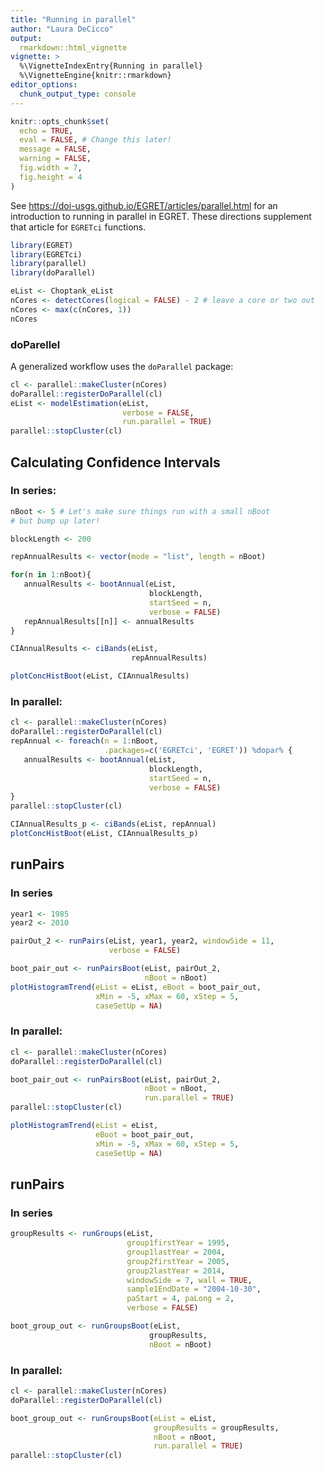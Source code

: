 ```yaml
---
title: "Running in parallel"
author: "Laura DeCicco"
output: 
  rmarkdown::html_vignette
vignette: >
  %\VignetteIndexEntry{Running in parallel}
  %\VignetteEngine{knitr::rmarkdown}
editor_options: 
  chunk_output_type: console
---
```


```r
knitr::opts_chunk$set(
  echo = TRUE,
  eval = FALSE, # Change this later!
  message = FALSE,
  warning = FALSE,
  fig.width = 7, 
  fig.height = 4
) 

```

See <https://doi-usgs.github.io/EGRET/articles/parallel.html> for an introduction to running in parallel in EGRET. These directions supplement that article for `EGRETci` functions.


```r
library(EGRET)
library(EGRETci)
library(parallel)
library(doParallel)

eList <- Choptank_eList
nCores <- detectCores(logical = FALSE) - 2 # leave a core or two out
nCores <- max(c(nCores, 1))
nCores
```

### doParellel

A generalized workflow uses the `doParallel` package:

```r
cl <- parallel::makeCluster(nCores)
doParallel::registerDoParallel(cl)
eList <- modelEstimation(eList, 
                         verbose = FALSE,
                         run.parallel = TRUE)
parallel::stopCluster(cl) 

```

## Calculating Confidence Intervals


### In series:

```r
nBoot <- 5 # Let's make sure things run with a small nBoot
# but bump up later!

blockLength <- 200

repAnnualResults <- vector(mode = "list", length = nBoot)

for(n in 1:nBoot){
   annualResults <- bootAnnual(eList, 
                               blockLength, 
                               startSeed = n, 
                               verbose = FALSE)
   repAnnualResults[[n]] <- annualResults
}

CIAnnualResults <- ciBands(eList, 
                           repAnnualResults)

plotConcHistBoot(eList, CIAnnualResults)

```

### In parallel:

```r
cl <- parallel::makeCluster(nCores)
doParallel::registerDoParallel(cl)
repAnnual <- foreach(n = 1:nBoot,
                     .packages=c('EGRETci', 'EGRET')) %dopar% {
   annualResults <- bootAnnual(eList, 
                               blockLength,
                               startSeed = n, 
                               verbose = FALSE)  
}
parallel::stopCluster(cl)   

CIAnnualResults_p <- ciBands(eList, repAnnual)
plotConcHistBoot(eList, CIAnnualResults_p)

```


## runPairs

### In series

```r
year1 <- 1985
year2 <- 2010

pairOut_2 <- runPairs(eList, year1, year2, windowSide = 11, 
                      verbose = FALSE)

boot_pair_out <- runPairsBoot(eList, pairOut_2, 
                              nBoot = nBoot)
plotHistogramTrend(eList = eList, eBoot = boot_pair_out,
                   xMin = -5, xMax = 60, xStep = 5,
                   caseSetUp = NA)

```


### In parallel:

```r
cl <- parallel::makeCluster(nCores)
doParallel::registerDoParallel(cl)

boot_pair_out <- runPairsBoot(eList, pairOut_2,
                              nBoot = nBoot, 
                              run.parallel = TRUE)
parallel::stopCluster(cl)
```

```r
plotHistogramTrend(eList = eList, 
                   eBoot = boot_pair_out,
                   xMin = -5, xMax = 60, xStep = 5,
                   caseSetUp = NA)
```


## runPairs

### In series

```r
groupResults <- runGroups(eList,
                          group1firstYear = 1995,
                          group1lastYear = 2004,
                          group2firstYear = 2005,
                          group2lastYear = 2014,
                          windowSide = 7, wall = TRUE,
                          sample1EndDate = "2004-10-30",
                          paStart = 4, paLong = 2,
                          verbose = FALSE)

boot_group_out <- runGroupsBoot(eList, 
                               groupResults,
                               nBoot = nBoot)
```


### In parallel:

```r
cl <- parallel::makeCluster(nCores)
doParallel::registerDoParallel(cl)

boot_group_out <- runGroupsBoot(eList = eList,
                                groupResults = groupResults,
                                nBoot = nBoot,
                                run.parallel = TRUE)
parallel::stopCluster(cl)
```




